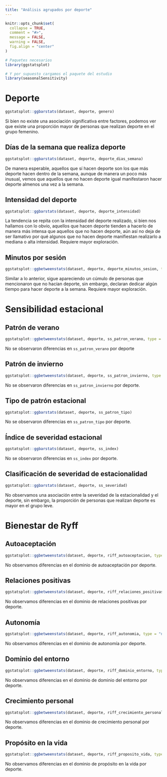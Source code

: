 ```yaml
---
title: "Análisis agrupados por deporte"
---
```


```r
knitr::opts_chunk$set(
  collapse = TRUE,
  comment = "#>",
  message = FALSE,
  warning = FALSE,
  fig.align = "center"
)
```

```r
# Paquetes necesarios
library(ggstatsplot)

# Y por supuesto cargamos el paquete del estudio
library(seasonalSensitivity)
```

# Deporte

```r
ggstatsplot::ggbarstats(dataset, deporte, genero)
```

Si bien no existe una asociación significativa entre factores, podemos ver que existe una proporción mayor de personas que realizan deporte en el grupo femenino.

## Días de la semana que realiza deporte

```r
ggstatsplot::ggbarstats(dataset, deporte, deporte_dias_semana)
```

De manera esperable, aquellos que sí hacen deporte son los que más deporte hacen dentro de la semana, aunque de manera un poco más inusual, vemos que aquellos que no hacen deporte igual manifestaron hacer deporte almenos una vez a la semana.

## Intensidad del deporte

```r
ggstatsplot::ggbarstats(dataset, deporte, deporte_intensidad)
```

La tendencia se repita con la intensidad del deporte realizado, si bien nos hallamos con lo obvio, aquellos que hacen deporte tienden a hacerlo de manera más intensa que aquellos que no hacen deporte, aún así no deja de ser llamativo por qué algunos que no hacen deporte manifiestan realizarlo a mediana o alta intensidad. Requiere mayor exploración. 

## Minutos por sesión

```r
ggstatsplot::ggbetweenstats(dataset, deporte, deporte_minutos_sesion, type = "np")
```

Similar a lo anterior, sigue apareciendo un cúmulo de personas que mencionaron que no hacían deporte, sin embargo, declaran dedicar algún tiempo para hacer deporte a la semana. Requiere mayor exploración.

# Sensibilidad estacional

## Patrón de verano

```r
ggstatsplot::ggbetweenstats(dataset, deporte, ss_patron_verano, type = "np")
```

No se observaron diferencias en `ss_patron_verano` por deporte

## Patrón de invierno

```r
ggstatsplot::ggbetweenstats(dataset, deporte, ss_patron_invierno, type = "np")
```

No se observaron diferencias en `ss_patron_invierno` por deporte.

## Tipo de patrón estacional

```r
ggstatsplot::ggbarstats(dataset, deporte, ss_patron_tipo)
```

No se observaron diferencias en `ss_patron_tipo` por deporte.

## Índice de severidad estacional

```r
ggstatsplot::ggbarstats(dataset, deporte, ss_index)
```

No se observaron diferencias en `ss_index` por deporte.

## Clasificación de severidad de estacionalidad

```r
ggstatsplot::ggbarstats(dataset, deporte, ss_severidad)
```

No observamos una asociación entre la severidad de la estacionalidad y el deporte, sin embargo, la proporción de personas que realizan deporte es mayor en el grupo leve.

# Bienestar de Ryff

## Autoaceptación

```r
ggstatsplot::ggbetweenstats(dataset, deporte, riff_autoaceptacion, type = "np")
```

No observamos diferencias en el dominio de autoaceptación por deporte.

## Relaciones positivas

```r
ggstatsplot::ggbetweenstats(dataset, deporte, riff_relaciones_positivas, type = "np")
```

No observamos diferencias en el dominio de relaciones positivas por deporte.

## Autonomía

```r
ggstatsplot::ggbetweenstats(dataset, deporte, riff_autonomia, type = "np")
```

No observamos diferencias en el dominio de autonomía por deporte.

## Dominio del entorno

```r
ggstatsplot::ggbetweenstats(dataset, deporte, riff_dominio_entorno, type = "np")
```

No observamos diferencias en el dominio de dominio del entorno por deporte.

## Crecimiento personal

```r
ggstatsplot::ggbetweenstats(dataset, deporte, riff_crecimiento_personal, type = "np")
```

No observamos diferencias en el dominio de crecimiento personal por deporte.

## Propósito en la vida

```r
ggstatsplot::ggbetweenstats(dataset, deporte, riff_proposito_vida, type = "np")
```

No observamos diferencias en el dominio de propósito en la vida por deporte.
